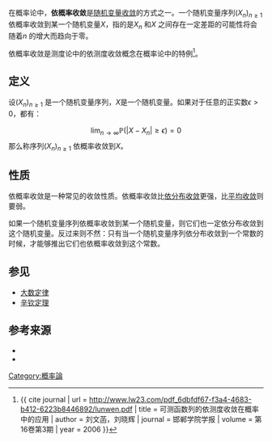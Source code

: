 在概率论中，'''依概率收敛'''是[[随机变量|随机变量]][[极限|收敛]]的方式之一。一个随机变量序列<math>(X_n)_{n \ge 1}</math> 依概率收敛到某一个随机变量<math>X</math>，指的是<math>X_n</math> 和<math>X</math> 之间存在一定差距的可能性将会随着''n'' 的增大而趋向于零。

依概率收敛是测度论中的依测度收敛概念在概率论中的特例<ref>{{ cite journal | url = http://www.lw23.com/pdf_6dbfdf67-f3a4-4683-b412-6223b8446892/lunwen.pdf | title = 可测函数列的依测度收敛在概率中的应用 | author = 刘文菡，刘晓辉 | journal = 邯郸学院学报 | volume = 第16卷第3期 | year = 2006 }}{{dead link|date=2017年11月 |bot=InternetArchiveBot |fix-attempted=yes }}</ref>。

==定义==
设<math>(X_n)_{n \ge 1}</math> 是一个随机变量序列，<math>X</math>是一个随机变量。如果对于任意的正实数<math>\epsilon > 0</math>，都有：
:<math>\lim_{n \to \infty} \mathbb{P} ( |X - X_n| \ge \epsilon) = 0</math>
那么称序列<math>(X_n)_{n \ge 1}</math> 依概率收敛到<math>X</math>。

==性质==
依概率收敛是一种常见的收敛性质。依概率收敛比[[依分布收敛|依分布收敛]]更强，比[[平均收敛|平均收敛]]则要弱。

如果一个随机变量序列依概率收敛到某一个随机变量，则它们也一定依分布收敛到这个随机变量。反过来则不然：只有当一个随机变量序列依分布收敛到一个常数的时候，才能够推出它们也依概率收敛到这个常数。

==参见==
*[[大数定律|大数定律]]
*[[辛钦定理|辛钦定理]]

==参考来源==
{{reflist}}
*{{cite book
|title =概率论与数理统计
|author = 刘卫江
|publisher = 北方交通大学出版社
|isbn =7-810-82451-1
|year = 2005
}}
*{{cite book
|title =概率论与数理统计
|author = 杨桂元
|publisher = 电子科技大学出版社
|isbn =7-810-65871-9
|year = 2002
}}


[[Category:概率論|Category:概率論]]